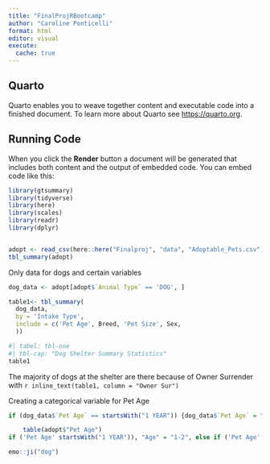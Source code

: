 ```yaml
---
title: "FinalProjRBootcamp"
author: "Caroline Ponticelli"
format: html
editor: visual
execute: 
  cache: true
---
```


## Quarto

Quarto enables you to weave together content and executable code into a finished document. To learn more about Quarto see <https://quarto.org>.

## Running Code

When you click the **Render** button a document will be generated that includes both content and the output of embedded code. You can embed code like this:

```r
library(gtsummary)
library(tidyverse)
library(here)
library(scales)
library(readr)
library(dplyr)


adopt <- read_csv(here::here("Finalproj", "data", "Adoptable_Pets.csv"))
tbl_summary(adopt)
```

Only data for dogs and certain variables 
```r
dog_data <- adopt[adopt$`Animal Type` == 'DOG', ]

table1<- tbl_summary(
  dog_data,
  by = 'Intake Type',
  include = c('Pet Age', Breed, 'Pet Size', Sex,
  ))

```

```r
#| tabel: tbl-one
#| tbl-cap: "Dog Shelter Summary Statistics"
table1
```
The majority of dogs at the shelter are there because of Owner Surrender with `r inline_text(table1, column = "Owner Sur")`

Creating a categorical variable for Pet Age
```r

if (dog_data$`Pet Age` == startsWith("1 YEAR")) {dog_data$`Pet Age` = "1-2"}

	table(adopt$"Pet Age")
if ('Pet Age' startsWith("1 YEAR")), "Age" = "1-2", else if ('Pet Age' = 

emo::ji("dog")
```
